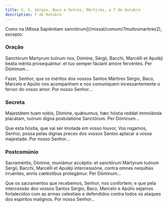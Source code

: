 ```yaml
---
title: S. S. Sérgio, Baco e Outros, Mártires, a 7 de Outubro
description: 7 de Outubro
---
```


<aside>
  Como na [Missa Sapiéntiam sanctórum](/missal/comum/7muitosmartires2), excepto:
</aside>

### Oração

<div class="side-by-side not-content">

Sanctórum Martyrum tuórum nos, Dómine, Sérgii, Bacchi, Marcélli et Apuléji beáta mérita prosequántur: et tuo semper fáciant amóre fervéntes. Per Dóminum...

Fazei, Senhor, que os méritos dos vossos Santos Mártires Sérgio, Baco, Marcelo e Apúlio nos acompanhem e nos comuniquem incessantemente o fervor do vosso amor. Por nosso Senhor...

</div>

### Secreta

<div class="side-by-side not-content">

Majestátem tuam nobis, Dómine, quǽsumus, hæc hóstia reddat immolánda placátam, tuórum digna postulatióne Sanctórum. Per Dóminum...

Que esta hóstia, que vai ser imolada em vosso louvor, Vos rogamos, Senhor, possa pelas dignas preces dos vossos Santos aplacar a vossa majestade. Por nosso Senhor...

</div>

### Postcomúnio

<div class="side-by-side not-content">

Sacraméntis, Dómine, muniámur accéptis: et sanctórum Mártyrum tuórum Sérgii, Bacchi, Marcélli et Apuléji intercessióne, contra omnes nequítias irruéntes, annis cœléstibus protegámur. Per Dóminum...

Que os sacramentos que recebemos, Senhor, nos confortem; e que pela intercessão dos vossos Santos Sérgio, Baco, Marcelo e Apúlio sejamos fortalecidos com as armas celestiais e defendidos contra todos os ataques dos espíritos malignos. Por nosso Senhor...

</div>
